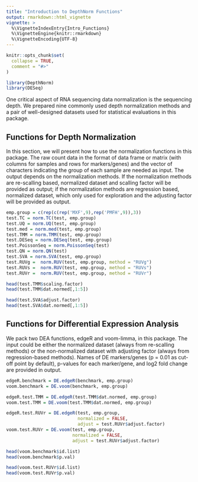 ```yaml
---
title: "Introduction to DepthNorm Functions"
output: rmarkdown::html_vignette
vignette: >
  %\VignetteIndexEntry{Intro_Functions}
  %\VignetteEngine{knitr::rmarkdown}
  %\VignetteEncoding{UTF-8}
---
```


```r
knitr::opts_chunk$set(
  collapse = TRUE,
  comment = "#>"
)
```

```r
library(DepthNorm)
library(DESeq)
```

One critical aspect of RNA sequencing data normalization is the sequencing depth. We prepared nine commonly used depth normalization methods and a pair of well-designed datasets used for statistical evaluations in this package.

## Functions for Depth Normalization
In this section, we will present how to use the normalization functions in this package. The raw count data in the format of data frame or matrix (with columns for samples and rows for markers/genes) and the vector of characters indicating the group of each sample are needed as input. The output depends on the normalization methods. If the normalization methods are re-scalling based, normalized dataset and scalling factor will be provided as output; if the normalization methods are regression based, normalized dataset, which only used for exploration and the adjusting factor will be provided as output.
```r
emp.group = c(rep(c(rep('MXF',9),rep('PMFH',9)),3))
test.TC = norm.TC(test, emp.group)
test.UQ = norm.UQ(test, emp.group)
test.med = norm.med(test, emp.group)
test.TMM = norm.TMM(test, emp.group)
test.DESeq = norm.DESeq(test, emp.group)
test.PoissonSeq = norm.PoissonSeq(test)
test.QN = norm.QN(test)
test.SVA = norm.SVA(test, emp.group)
test.RUVg =  norm.RUV(test, emp.group, method = "RUVg")
test.RUVs =  norm.RUV(test, emp.group, method = "RUVs")
test.RUVr =  norm.RUV(test, emp.group, method = "RUVr")

head(test.TMM$scaling.factor)
head(test.TMM$dat.normed[,1:5])

head(test.SVA$adjust.factor)
head(test.SVA$dat.normed[,1:5])
```

## Functions for Differential Expression Analysis
We pack two DEA functions, edgeR and voom-limma, in this package. The input could be either the normalized dataset (always from re-scalling methods) or the non-normalized dataset with adjusting factor (always from regression-based methods). Names of DE markers/genes (p = 0.01 as cut-off point by default), p-values for each marker/gene, and log2 fold change are provided in output.
```r
edgeR.benchmark = DE.edgeR(benchmark, emp.group)
voom.benchmark = DE.voom(benchmark, emp.group)

edgeR.test.TMM = DE.edgeR(test.TMM$dat.normed, emp.group)
voom.test.TMM = DE.voom(test.TMM$dat.normed, emp.group)

edgeR.test.RUVr = DE.edgeR(test, emp.group, 
                           normalized = FALSE,
                           adjust = test.RUVr$adjust.factor)
voom.test.RUVr = DE.voom(test, emp.group, 
                         normalized = FALSE,
                         adjust = test.RUVr$adjust.factor)

head(voom.benchmark$id.list)
head(voom.benchmark$p.val)

head(voom.test.RUVr$id.list)
head(voom.test.RUVr$p.val)
```
